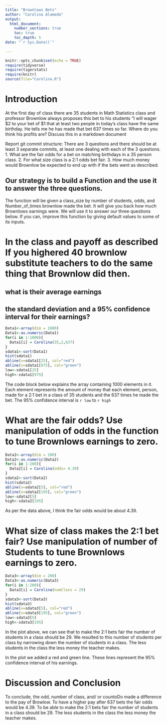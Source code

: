 ```yaml
---
title: "Brownlows Bets"
author: "Carolina Alameda"
output: 
  html_document:
    number_sections: true
    toc: true
    toc_depth: 5
date: "`r Sys.Date()`"    
    
---
```

```r
knitr::opts_chunk$set(echo = TRUE)
require(tidyverse)
require(tigerstats)
require(knitr)
source(file="Carolina.R")
```


<!-- We recommend you use git branches -- create a separate branch for each major section i.e. Introduction, Methods, Results, Inferential Results, and Discussion and Conclusions - leave the YAML block untouched until the final merge where you put in your own name !-->

# Introduction

<!--In this section you explain what you are trying to show.  Where did the data come from?  What is the research or other question you are trying to answer?!-->

 At the first day of class there are 35 students in Math Statistics class and professor Brownlow always proposes this bet to his students "I will wager $2 to your bet of $1 that at least two people in today's class have  the same birthday.  He tells me he has made that bet 637 times so far. Where do you think his profits are? Discuss this in a markdown document
 
Report git commit structure:
There are 3 questions and there should be at least 3 separate commits, at least one dealing with each of the 3 questions.
1. What are the fair odds for a bet on matching birthdays in a 35 person class.
2. For what size class is a 2:1 odds bet fair.
3. How much money would Brownlow be expected to end up with if the bets went as described.

## Our strategy is to build a Function and the use it to answer the three questions. 

The function will be given a class_size by number of students, odds, and Number_of_times brownlow made the bet.  It will give you back how much Brownlows earnings were. We will use it to answer our three questions below. If you can, improve this function by giving default values to some of its inputs. 

# In the class and payoff as described  If you highered 40 brownlow substitute teachers to do the same thing that Brownlow did then.
## what is their average earnings
## the standard deviation and a 95% confidence interval for their earnings?
  
<!--Explain and display your method of coming up with a 95% confidence interval of  professor Brownlows winnings (or losings)-->


```r
Data1<-array(dim = 1000)
Data1<-as.numeric(Data1)
for(i in 1:1000){
  Data1[i] = Carolina(35,2,637)
}
sdata1<-sort(Data1)
hist(sdata1)
abline(v=sdata1[25], col="red")
abline(v=sdata1[975], col="green")
low<-sdata1[25]
high<-sdata1[975]
```

The code block below explains the array containing 1000 elements in it. Each element represents the amount of money that each element, person, made for a 2:1 bet in a class of 35 students and the 637 times he made the bet. The 95% confidence interval is `r low` to `r high`


# What are the fair odds? Use manipulation of odds in the function to tune Brownlows earnings to zero. 

<!--Decide on your methods:  In this section explain the approach you will take to attack the issue --- how will you decide on a likely estimate of professor Brownlow's earnings or losses after 637 bets. Also explain how you construct a 95% confidence interval about your estimate of his winnings !-->

```r
Data2<-array(dim = 200)
Data2<-as.numeric(Data2)
for(i in 1:200){
  Data2[i] = Carolina(odds= 4.39)
}
sdata2<-sort(Data2)
hist(sdata2)
abline(v=sdata2[5], col="red")
abline(v=sdata2[195], col="green")
low<-sdata2[5]
high<-sdata2[195]
```

As per the data above, I think the fair odds would be about 4.39.

# What size of class makes the 2:1 bet fair?  Use manipulation of number of Students to tune Brownlows earnings to zero.

<!--Explain and display the results of your method of coming up with the estimate of professor Brownlows betting profits!-->

```r
Data3<-array(dim = 200)
Data3<-as.numeric(Data3)
for(i in 1:200){
  Data3[i] = Carolina(numClass = 29)
}
sdata3<-sort(Data3)
hist(sdata3)
abline(v=sdata3[5], col="red")
abline(v=sdata3[195], col="green")
low<-sdata3[5]
high<-sdata3[195]
```

In the plot above, we can see that to make the 2:1 bets fair the number of students in a class should be 29. We resulted to this number of students per class by narrowing down the number of students in a class. The less students in the class the less money the teacher makes.

In the plot we added a red and green line. These lines represent the 95% confidence interval of his earnings.

# Discussion and Conclusion

<!--Discussion and conclusion here.  If professor Brownlow is consistantly making or losing money how could he change his payout so that his profits center on zero?  Also discuss what size his class should be in order to have his current scheme balance at zero profit.!-->

To conclude, the odd, number of class, and/ or countoDo made a difference to the pay of Browlow. To have a higher pay after 637 bets the fair odds would be 4.39. To be able to make the 2:1 bets fair the number of students in a class should be 29. The less students in the class the less money the teacher makes. 



